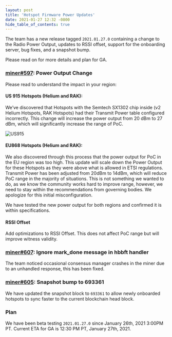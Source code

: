 ```yaml
---
layout: post
title: 'Hotspot Firmware Power Updates'
date: 2021-01-27 12:32 -0800
hide_table_of_contents: true
---
```


The team has a new release tagged `2021.01.27.0` containing a change to the Radio Power Output,
updates to RSSI offset, support for the onboarding server, bug fixes, and a snapshot bump.

<!--truncate-->

Please read on for more details and plan for GA.

### [miner#597](https://github.com/helium/miner/pull/597): Power Output Change

Please read to understand the impact in your region:

#### US 915 Hotspots (Helium and RAK):

We’ve discovered that Hotspots with the Semtech SX1302 chip inside (v2 Helium Hotspots, RAK
Hotspots) had their Transmit Power table configured incorrectly. This change will increase the power
output from 20 dBm to 27 dBm, which will significantly increase the range of PoC.

![US915](./US915.png)

#### EU868 Hotspots (Helium and RAK):

We also discovered through this process that the power output for PoC in the EU region was too high.
This update will scale down the Power Output for these Hotspots as they were above what is allowed
in ETSI regulations. Transmit Power has been adjusted from 20dBm to 14dBm, which will reduce PoC
range in the majority of situations. This is not something we wanted to do, as we know the community
works hard to improve range, however, we need to stay within the recommendations from governing
bodies. We apologize for this initial misconfiguration.

We have tested the new power output for both regions and confirmed it is within specifications.

#### RSSI Offset

Add optimizations to RSSI Offset. This does not affect PoC range but will improve witness validity.

### [miner#607](https://github.com/helium/miner/pull/607): Ignore mark_done message in hbbft handler

The team noticed occasional consensus manager crashes in the miner due to an unhandled response,
this has been fixed.

### [miner#605](https://github.com/helium/miner/pull/605): Snapshot bump to 693361

We have updated the snapshot block to `693361` to allow newly onboarded hotspots to sync faster to
the current blockchain head block.

### Plan

We have been beta testing `2021.01.27.0` since January 26th, 2021 3:00PM PT. Current ETA for GA is
12:30 PM PT, January 27th, 2021.
